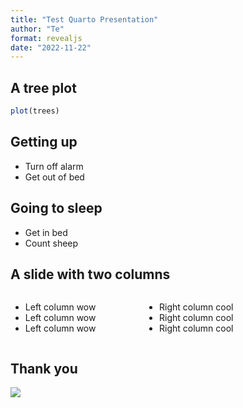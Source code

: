 ```yaml
---
title: "Test Quarto Presentation"
author: "Te"
format: revealjs
date: "2022-11-22"
---
```

## A tree plot
```r
plot(trees)
```


## Getting up

- Turn off alarm
- Get out of bed

## Going to sleep

- Get in bed
- Count sheep

## A slide with two columns
:::: {.columns}

::: {.column width="40%"}
- Left column wow
- Left column wow
- Left column wow
:::

::: {.column width="60%"}
- Right column cool
- Right column cool
- Right column cool
:::

::::

## Thank you
![](https://media.giphy.com/media/21HtXqCprrU7Xsr0qo/giphy.gif)
